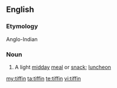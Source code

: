 ==English==
{{wikipedia}}
===Etymology===
Anglo-Indian

===Noun===
{{en-noun}}

# A light [[midday]] [[meal]] or [[snack]]; [[luncheon]]

[[my:tiffin]]
[[ta:tiffin]]
[[te:tiffin]]
[[vi:tiffin]]